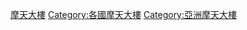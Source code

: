 {{Commons category}}

[[Category:馬來西亞建築物|摩天大樓]]
[[Category:各國摩天大樓|Category:各國摩天大樓]]
[[Category:亞洲摩天大樓|Category:亞洲摩天大樓]]